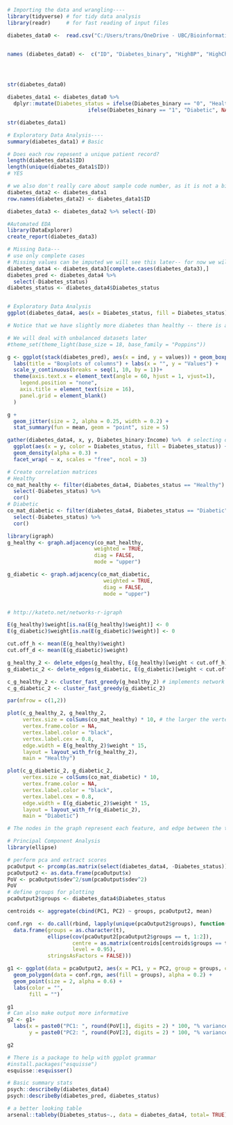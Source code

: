 
```{r}
# Importing the data and wrangling----
library(tidyverse) # for tidy data analysis
library(readr)     # for fast reading of input files

diabetes_data0 <-  read.csv("C:/Users/trans/OneDrive - UBC/Bioinformatics/MEDI504/MEDI504B/Project/DiabetesHIDataSet_train.csv", header = TRUE, stringsAsFactors = F, )


names (diabetes_data0) <-  c("ID", "Diabetes_binary", "HighBP", "HighChol", "CholCheck", "BMI", "Smoker", "Stroke", "HeartDiseaseorAttack", "PhysActivity", "Fruits", "Veggies", "HvyAlcoholConsump", "AnyHealthcare", "NoDocbcCost", "GenHlth", "MentHlth", "PhysHlth", "DiffWalk", "Sex", "Age", "Education", "Income")




str(diabetes_data0)

diabetes_data1 <- diabetes_data0 %>%
  dplyr::mutate(Diabetes_status = ifelse(Diabetes_binary == "0", "Healthy",
                          ifelse(Diabetes_binary == "1", "Diabetic", NA)))

str(diabetes_data1)

# Exploratory Data Analysis----
summary(diabetes_data1) # Basic 

# Does each row repesent a unique patient record?
length(diabetes_data1$ID)
length(unique(diabetes_data1$ID))
# YES

# we also don't really care about sample code number, as it is not a biological variable.
diabetes_data2 <- diabetes_data1
row.names(diabetes_data2) <- diabetes_data1$ID

diabetes_data3 <- diabetes_data2 %>% select(-ID)
```

```{r}
#Automated EDA
library(DataExplorer)
create_report(diabetes_data3)
```

```{r, fig.width = 10, fig.height=10}
# Missing Data---
# use only complete cases
# Missing values can be imputed we will see this later-- for now we will remove!
diabetes_data4 <- diabetes_data3[complete.cases(diabetes_data3),]
diabetes_pred <- diabetes_data4 %>%
  select(-Diabetes_status)
diabetes_status <- diabetes_data4$Diabetes_status


# Exploratory Data Analysis
ggplot(diabetes_data4, aes(x = Diabetes_status, fill = Diabetes_status)) + geom_bar()

# Notice that we have slightly more diabetes than healthy -- there is a slight class imbalance.

# We will deal with unbalanced datasets later
#theme_set(theme_light(base_size = 18, base_family = "Poppins"))

g <- ggplot(stack(diabetes_pred), aes(x = ind, y = values)) + geom_boxplot() + 
  labs(title = "Boxplots of columns") + labs(x = "", y = "Values") + 
  scale_y_continuous(breaks = seq(1, 10, by = 1))+
  theme(axis.text.x = element_text(angle = 60, hjust = 1, vjust=1),
    legend.position = "none",
    axis.title = element_text(size = 16),
    panel.grid = element_blank()
  )

g +
  geom_jitter(size = 2, alpha = 0.25, width = 0.2) +
  stat_summary(fun = mean, geom = "point", size = 5)

gather(diabetes_data4, x, y, Diabetes_binary:Income) %>%  # selecting data pairs
  ggplot(aes(x = y, color = Diabetes_status, fill = Diabetes_status)) +
  geom_density(alpha = 0.3) +
  facet_wrap( ~ x, scales = "free", ncol = 3)

```

```{r}

# Create correlation matrices
# Healthy
co_mat_healthy <- filter(diabetes_data4, Diabetes_status == "Healthy") %>%
  select(-Diabetes_status) %>%
  cor()
# Diabetic
co_mat_diabetic <- filter(diabetes_data4, Diabetes_status == "Diabetic") %>%
  select(-Diabetes_status) %>%
  cor()

library(igraph)
g_healthy <- graph.adjacency(co_mat_healthy,
                            weighted = TRUE,
                            diag = FALSE,
                            mode = "upper")

g_diabetic <- graph.adjacency(co_mat_diabetic,
                               weighted = TRUE,
                               diag = FALSE,
                               mode = "upper")


# http://kateto.net/networks-r-igraph

E(g_healthy)$weight[is.na(E(g_healthy)$weight)] <- 0
E(g_diabetic)$weight[is.na(E(g_diabetic)$weight)] <- 0

cut.off_h <- mean(E(g_healthy)$weight)
cut.off_d <- mean(E(g_diabetic)$weight)

g_healthy_2 <- delete_edges(g_healthy, E(g_healthy)[weight < cut.off_h])
g_diabetic_2 <- delete_edges(g_diabetic, E(g_diabetic)[weight < cut.off_d])

c_g_healthy_2 <- cluster_fast_greedy(g_healthy_2) # implements network clustering methods 
c_g_diabetic_2 <- cluster_fast_greedy(g_diabetic_2) 

par(mfrow = c(1,2))

plot(c_g_healthy_2, g_healthy_2,
     vertex.size = colSums(co_mat_healthy) * 10, # the larger the vertex/node the more correlated that vertex is with other features
     vertex.frame.color = NA, 
     vertex.label.color = "black", 
     vertex.label.cex = 0.8,
     edge.width = E(g_healthy_2)$weight * 15,
     layout = layout_with_fr(g_healthy_2),
     main = "Healthy")

plot(c_g_diabetic_2, g_diabetic_2,
     vertex.size = colSums(co_mat_diabetic) * 10,
     vertex.frame.color = NA, 
     vertex.label.color = "black", 
     vertex.label.cex = 0.8,
     edge.width = E(g_diabetic_2)$weight * 15,
     layout = layout_with_fr(g_diabetic_2),
     main = "Diabetic")

# The nodes in the graph represent each feature, and edge between the two nodes indicates that the features are correlated

```


```{r}
# Principal Component Analysis
library(ellipse)

# perform pca and extract scores
pcaOutput <- prcomp(as.matrix(select(diabetes_data4, -Diabetes_status)), scale = TRUE, center = TRUE)
pcaOutput2 <- as.data.frame(pcaOutput$x)
PoV <- pcaOutput$sdev^2/sum(pcaOutput$sdev^2)
PoV
# define groups for plotting
pcaOutput2$groups <- diabetes_data4$Diabetes_status

centroids <- aggregate(cbind(PC1, PC2) ~ groups, pcaOutput2, mean)

conf.rgn  <- do.call(rbind, lapply(unique(pcaOutput2$groups), function(t)
  data.frame(groups = as.character(t),
             ellipse(cov(pcaOutput2[pcaOutput2$groups == t, 1:2]),
                     centre = as.matrix(centroids[centroids$groups == t, 2:3]),
                     level = 0.95),
             stringsAsFactors = FALSE)))

g1 <- ggplot(data = pcaOutput2, aes(x = PC1, y = PC2, group = groups, color = groups)) + 
  geom_polygon(data = conf.rgn, aes(fill = groups), alpha = 0.2) +
  geom_point(size = 2, alpha = 0.6) + 
  labs(color = "",
       fill = "") 

g1
# Can also make output more informative
g2 <- g1+
  labs(x = paste0("PC1: ", round(PoV[1], digits = 2) * 100, "% variance"),
       y = paste0("PC2: ", round(PoV[2], digits = 2) * 100, "% variance"))

g2
```

```{r}
# There is a package to help with ggplot grammar
#install.packages("esquisse")
esquisse::esquisser()

# Basic summary stats
psych::describeBy(diabetes_data4)
psych::describeBy(diabetes_pred, diabetes_status)

# a better looking table
arsenal::tableby(Diabetes_status~., data = diabetes_data4, total= TRUE) %>% summary(text = TRUE)
```


